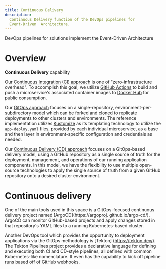 ```yaml
---
title: Continuous Delivery
description:
  Continuous Delivery function of the DevOps pipelines for
  Event-Driven  Architecture.
---
```


<PageDescription>
  DevOps pipelines for solutions implement the Event-Driven Architecture
</PageDescription>

# Overview

<strong>Continuous Delivery</strong> capability

Our [Continuous Integration (CI) approach](#) is one of "zero-infrastructure
overhead". To accomplish this goal, we utilize
[GitHub Actions](https://github.com/features/actions) to build and push a
microservice's associated container images to
[Docker Hub](https://hub.docker.com/u/freightnetwork) for public consumption.

Our [GitOps approach](/infrastructure/devops-gitops) focuses on a
single-repository, environment-per-subdirectory model which can be forked and
cloned to replicate deployments to other clusters and environments. The
reference implementation utilizes [Kustomize](https://kustomize.io/) as its
templating technology to utilize the `app-deploy.yaml` files, provided by each
individual microservice, as a base and then layer in environment-specific
configuration and credentials as needed.

Our [Continuous Delivery (CD) approach](#continuous-delivery) focuses on a
GitOps-based delivery model, using a GitHub repository as a single source of
truth for the deployment, management, and operations of our running application
components. In this model, we have the flexibility to use multiple open-source
technologies to apply the single source of truth from a given GitHub repository
onto a desired cluster environment.

# Continuous delivery

One of the main tools used in this space is a GitOps-focused continuous delivery
project named [ArgoCD](https://argoproj. github.io/argo-cd/). ArgoCD can monitor
GitHub-based projects and apply changes stored in that repository's YAML files
to a running Kubernetes-based cluster.

Another DevOps tool which provides the opportunity to deployment applications
via the GitOps methodology is [Tekton] (https://tekton.dev/). The Tekton
Pipelines project provides a declarative language for defining and executing
both CI and CD-style pipelines, all defined with common Kubernetes-like
nomenclature. It even has the capability to kick off pipeline runs based off of
GitHub webhooks.

